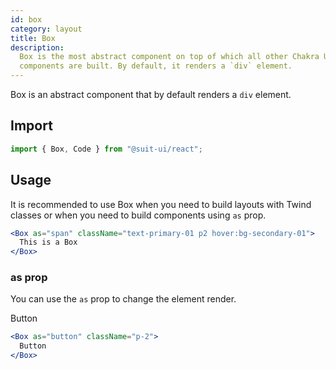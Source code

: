 ```yaml
---
id: box
category: layout
title: Box
description:
  Box is the most abstract component on top of which all other Chakra UI
  components are built. By default, it renders a `div` element.
---
```



Box is an abstract component that by default renders a `div` element.

## Import

```js
import { Box, Code } from "@suit-ui/react";
```

## Usage

It is recommended to use Box when you need to build layouts with Twind classes or when you need to build components using `as` prop.

```jsx
<Box as="span" className="text-primary-01 p2 hover:bg-secondary-01">
  This is a Box
</Box>
```

### as prop

You can use the `as` prop to change the element render.

<Box as="button" className="p-2 border rounded">
  Button
</Box>

```jsx
<Box as="button" className="p-2">
  Button
</Box>
```
